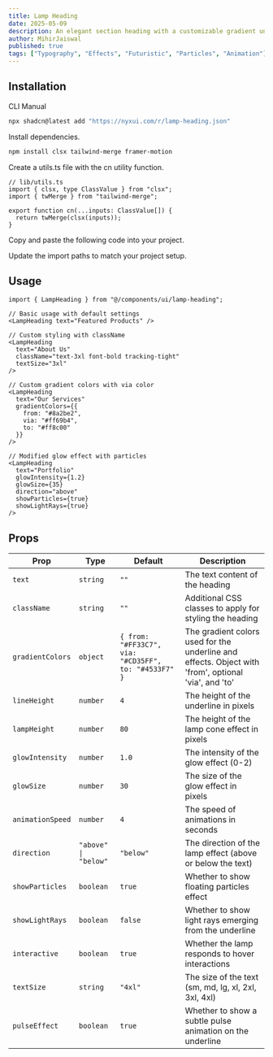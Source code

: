 ```yaml
---
title: Lamp Heading
date: 2025-05-09
description: An elegant section heading with a customizable gradient underline and a stunning lamp-like glow effect with particles, light rays, and smooth animations.
author: MihirJaiswal
published: true
tags: ["Typography", "Effects", "Futuristic", "Particles", "Animation"]
---
```


<ComponentPreview name="lamp-heading-demo" />

## Installation

<Tabs defaultValue="cli">

<TabsList>
  <TabsTrigger value="cli">CLI</TabsTrigger>
  <TabsTrigger value="manual">Manual</TabsTrigger>
</TabsList>
<TabsContent value="cli">

```bash
npx shadcn@latest add "https://nyxui.com/r/lamp-heading.json"
```

</TabsContent>

<TabsContent value="manual">

<Steps>

<Step>Install dependencies.</Step>

```bash
npm install clsx tailwind-merge framer-motion
```

<Step>Create a utils.ts file with the cn utility function.</Step>

```tsx
// lib/utils.ts
import { clsx, type ClassValue } from "clsx";
import { twMerge } from "tailwind-merge";

export function cn(...inputs: ClassValue[]) {
  return twMerge(clsx(inputs));
}
```

<Step>Copy and paste the following code into your project.</Step>

<ComponentSource name="lamp-heading" />

<Step>Update the import paths to match your project setup.</Step>

</Steps>

</TabsContent>

</Tabs>

## Usage

```tsx
import { LampHeading } from "@/components/ui/lamp-heading";
```

```tsx
// Basic usage with default settings
<LampHeading text="Featured Products" />

// Custom styling with className
<LampHeading
  text="About Us"
  className="text-3xl font-bold tracking-tight"
  textSize="3xl"
/>

// Custom gradient colors with via color
<LampHeading
  text="Our Services"
  gradientColors={{ 
    from: "#8a2be2", 
    via: "#ff69b4", 
    to: "#ff8c00" 
  }}
/>

// Modified glow effect with particles
<LampHeading
  text="Portfolio"
  glowIntensity={1.2}
  glowSize={35}
  direction="above"
  showParticles={true}
  showLightRays={true}
/>
```

## Props

| Prop             | Type                                                              | Default                                                    | Description                                                                                          |
| ---------------- | ----------------------------------------------------------------- | ---------------------------------------------------------- | ---------------------------------------------------------------------------------------------------- |
| `text`           | `string`                                                          | `""`                                                       | The text content of the heading                                                                      |
| `className`      | `string`                                                          | `""`                                                       | Additional CSS classes to apply for styling the heading                                              |
| `gradientColors` | `object`                                                          | `{ from: "#FF33C7", via: "#CD35FF", to: "#4533F7" }`       | The gradient colors used for the underline and effects. Object with 'from', optional 'via', and 'to' |
| `lineHeight`     | `number`                                                          | `4`                                                        | The height of the underline in pixels                                                                |
| `lampHeight`     | `number`                                                          | `80`                                                       | The height of the lamp cone effect in pixels                                                         |
| `glowIntensity`  | `number`                                                          | `1.0`                                                      | The intensity of the glow effect (0-2)                                                               |
| `glowSize`       | `number`                                                          | `30`                                                       | The size of the glow effect in pixels                                                                |
| `animationSpeed` | `number`                                                          | `4`                                                        | The speed of animations in seconds                                                                   |
| `direction`      | `"above" \| "below"`                                              | `"below"`                                                  | The direction of the lamp effect (above or below the text)                                           |
| `showParticles`  | `boolean`                                                         | `true`                                                     | Whether to show floating particles effect                                                            |
| `showLightRays`  | `boolean`                                                         | `false`                                                    | Whether to show light rays emerging from the underline                                               |
| `interactive`    | `boolean`                                                         | `true`                                                     | Whether the lamp responds to hover interactions                                                      |
| `textSize`       | `string`                                                          | `"4xl"`                                                    | The size of the text (sm, md, lg, xl, 2xl, 3xl, 4xl)                                                 |
| `pulseEffect`    | `boolean`                                                         | `true`                                                     | Whether to show a subtle pulse animation on the underline                                            |

